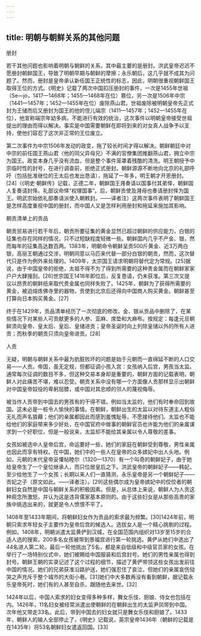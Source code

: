 ```yaml
---
---
---
```

title: 明朝与朝鲜关系的其他问题
---







册封

若干其他问题也影响着明朝与朝鲜的关系，其中最主要的是册封。洪武皇帝迟迟不愿册封朝鲜国王，导致了明朝早期与朝鲜的摩擦；永乐朝后，这几乎就不成其为问题了。然而，册封是皇帝承认新任国王正统性的标志，因此，明朝很重视朝鲜国王取得王位的方式。《明史》记载了两次中国扣压册封的事件，一次是1455年世祖（Se—jo，1417—1468年；1455—1468年在位）篡位，另一次是1506年中宗（1441—1457年；1452—1455年在位）废除燕山君。世祖废除被明朝皇帝先正式封为王储而后又册封为国王的他的侄儿端宗（1411—1457年；1452—1455年在位），他宣称端宗年幼多病，不能进行有效的统治，这次事件以明朝皇帝接受世祖提出的理由而得以解决。事实是中国需要朝鲜在即将到来的对女真人战争予以支持，使他们容忍了这次非正常的王位废立。

第二次事件为中宗1506年发动的政变，拖了较长时间才得以解决。朝鲜朝廷中对中宗的前任国王燕山君〈他的同父异母兄〉不满的官僚集团推翻燕山君，拥立中宗为国王。政变本身几乎没有流血，但是整个事件笼罩着残酷的清洗。明王朝授予中宗临时性的封号，在进行调查前，拒绝正式册封。朝鲜源源不断地向北京的礼部呼吁（包括批准继位的王太后也发出恳请），拖延了一年多，明王朝才开恩册封。[24]（《明史·朝鲜传》记载，正德二年，朝鲜国王漋奏请以国事付其弟怿，朝鲜国人复奏请封怿。礼部议命怿“权理国事”。后，朝鲜贡使及漋母也奏请册封怿为国王。明武宗始依礼部奏请派使入朝敕封。——译者注）这两次事件表明了朝鲜国王是怎样高度重视中国的册封，而中国人又是怎样利用册封和拖延来施加其影响。





朝贡清单上的贡品

朝贡贸易进行若干年后，朝贡所要征集的黄金显然已超过朝鲜的供应能力，白银的征集也存在同样的情况，只不过短缺程度轻微一些。朝鲜国内几乎不产金、银，然而每年的征集高达数百两。1383年，明朝命令朝鲜呈贡500斤黄金、近3万两白银，高丽王朝通过交涉，明朝同意以马匹来代替一部分白银的朝贡，然而，这次替代只是作为例外来处理的。1409年，太宗国王请求明朝将替代定为常规。[25]据说，由于中国皇帝的拒绝，太祖不得不为了得到所需要的这种贵金属而在朝鲜家家户户大肆搜刮。[26]世宗国王1418年即位后，反复恳请，仍未获准。第三次又提议以昂贵的朝鲜纸来取代贵金属也同样失败了。1425年，朝鲜为了获得所需要的黄金，被迫熔炼佛寺里的器物，贡使到北京后还得向中国商人购买黄金。朝鲜甚至打算向日本购买黄金。[27]

终于在1429年，贡品清单经历了一次彻底的修改。金、银从贡品中删除了，在某些情况下对某些人可贡献更多的人参、亚麻、席垫和大麻布。按规定：每逢元旦朝鲜须向皇帝、皇太后、皇后、皇储进贡；皇帝圣诞时向上列除皇储以外的所有人进贡；而秋季的朝贡只须向皇帝进贡。[28]





人贡

无疑，明朝与朝鲜关系中最为肮脏败坏的问题是始于元朝而一直绵延不断的人口交易——人贡。帝国，虽无定规，但都征调小孩入宫：女孩纳入后宫，男孩当太监。通常每次征调的数目不多，但这种交易本身却是重要的，朝鲜方面的记载表明，朝鲜人对此痛苦不堪，难以忍受。朝贡关系中没有哪一个方面像人贡那样显示出朝鲜对中国皇帝奴役的卑躬屈膝，或中国对其忠顺的邻人的蔑视侮辱。

被当作人贡带到中国去的男孩有的干得不错。例如当太监的，他们有时奉命回到故国。这未必是一桩令人愉快的事情。在朝鲜，朝鲜出生的太监以对待东道主人粗俗无礼而声名狼藉；他们的亲属都因此而感到羞愧耻辱，不愿接待他们。太监也不能给他们的家庭带来多少好处，在中国官府中做事的朝鲜官员也许能为他们的亲属谋求到一个好职位，但是一般说来，太监却不能给其亲属以令人尊敬的差事。

女孩如被选中人皇帝后宫，命运要好一些，她们的家庭在朝鲜受到尊敬，男性亲属也因此而享有特权。在中国，她们中的一些人在皇帝的众多嫔妃中出人头地。例如，元朝的末代皇帝妥懽帖睦尔（1320—1370）有一个叫奇的朝鲜妃子，由于她给皇帝生了一个皇位继承人，而只位居皇后之下。洪武皇帝的朝鲜妃子——韩妃，至少给他生了一个女孩；长期以来人们一直猜测，永乐皇帝是另一个朝鲜妃子——贡妃之子（原文如此。——译者注）。[29]这些偶尔成为皇帝嫔妃中的佼佼者的朝鲜妇女自然是中国与朝鲜关系的积极因素。但是，从总体上来说，朝鲜人为人贡这种观念所激怒，并认为这是违背儒家基本原则的。由于这些妇女是从那些高贵的家族中挑选出来的，就更是令人愤恨不平了。

1408年至1433年期间，将朝鲜妇女作为贡品的索求最为频繁。[30]1424年前，明朝只索求年轻女子主要作为皇帝后宫的候选人。选拔女人是一个精心挑剔的过程。例如，1408年，明朝派遣太监黄俨到汉城，在全国范围内组织对13岁至15岁的合适人选的搜索。200多名女孩被带到景福宫进行第一轮挑选。黄俨从她们中选出了44名进人第二轮。最后一轮他挑出了5名，都是来自低级和中级官员家的女孩。在举行了一场特别仪式中，她们被赐给中国服装和后宫封号。她们的男性亲属也得到封号。朝鲜王朝的实录记述了这个过程的细节，描述了黄俨带领这些女孩出发前往中国的情况。她们的兄弟获准沿路护送，她们强忍住了哀泣，但她们的亲属哀伤恸哭之声充斥于整个城市的大街小巷。[31]她们中大多数再没有看到朝鲜，据记载永乐皇帝死时，她们有的人甚至自杀，跟随他去来世。[32]

1424年以后，中国人索求的妇女变得多种多样，舞女乐伎、厨娘、侍女也包括在内。1426年，11名妇女被经常派遣出使朝鲜的在朝鲜出生的太监尹凤带到中国。次年他又带走33名。此后，带到中国去的妇女就只是舞女乐伎和厨娘了。1433年，朝鲜人的输人全部停止了，《明史》记载说，英宗皇帝1436年（朝鲜的记载是在1435年）将53名朝鲜妇女遣返回国。[33]